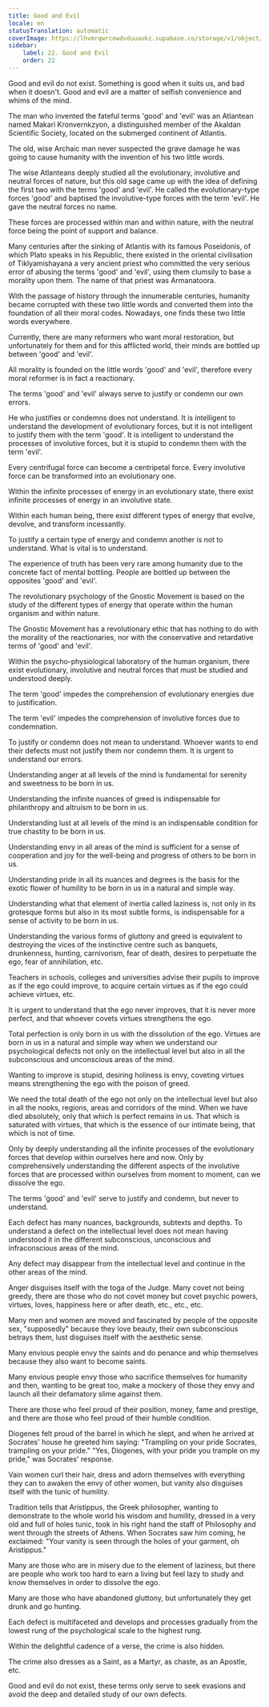 ```yaml
---
title: Good and Evil
locale: en
statusTranslation: automatic
coverImage: https://lhvmrqwrcowdvduuaukz.supabase.co/storage/v1/object/public/strapi-uploads/small_cover-educacion-fundamental.webp-2d51a7828a2b1309555be27f7e2a61a0.webp
sidebar:
    label: 22. Good and Evil
    order: 22
---
```

Good and evil do not exist. Something is good when it suits us, and bad when it doesn't. Good and evil are a matter of selfish convenience and whims of the mind.

The man who invented the fateful terms 'good' and 'evil' was an Atlantean named Makari Kronvernkzyon, a distinguished member of the Akaldan Scientific Society, located on the submerged continent of Atlantis.

The old, wise Archaic man never suspected the grave damage he was going to cause humanity with the invention of his two little words.

The wise Atlanteans deeply studied all the evolutionary, involutive and neutral forces of nature, but this old sage came up with the idea of defining the first two with the terms 'good' and 'evil'. He called the evolutionary-type forces 'good' and baptised the involutive-type forces with the term 'evil'. He gave the neutral forces no name.

These forces are processed within man and within nature, with the neutral force being the point of support and balance.

Many centuries after the sinking of Atlantis with its famous Poseidonis, of which Plato speaks in his Republic, there existed in the oriental civilisation of Tiklyamishayana a very ancient priest who committed the very serious error of abusing the terms 'good' and 'evil', using them clumsily to base a morality upon them. The name of that priest was Armanatoora.

With the passage of history through the innumerable centuries, humanity became corrupted with these two little words and converted them into the foundation of all their moral codes. Nowadays, one finds these two little words everywhere.

Currently, there are many reformers who want moral restoration, but unfortunately for them and for this afflicted world, their minds are bottled up between 'good' and 'evil'.

All morality is founded on the little words 'good' and 'evil', therefore every moral reformer is in fact a reactionary.

The terms 'good' and 'evil' always serve to justify or condemn our own errors.

He who justifies or condemns does not understand. It is intelligent to understand the development of evolutionary forces, but it is not intelligent to justify them with the term 'good'. It is intelligent to understand the processes of involutive forces, but it is stupid to condemn them with the term 'evil'.

Every centrifugal force can become a centripetal force. Every involutive force can be transformed into an evolutionary one.

Within the infinite processes of energy in an evolutionary state, there exist infinite processes of energy in an involutive state.

Within each human being, there exist different types of energy that evolve, devolve, and transform incessantly.

To justify a certain type of energy and condemn another is not to understand. What is vital is to understand.

The experience of truth has been very rare among humanity due to the concrete fact of mental bottling. People are bottled up between the opposites 'good' and 'evil'.

The revolutionary psychology of the Gnostic Movement is based on the study of the different types of energy that operate within the human organism and within nature.

The Gnostic Movement has a revolutionary ethic that has nothing to do with the morality of the reactionaries, nor with the conservative and retardative terms of 'good' and 'evil'.

Within the psycho-physiological laboratory of the human organism, there exist evolutionary, involutive and neutral forces that must be studied and understood deeply.

The term 'good' impedes the comprehension of evolutionary energies due to justification.

The term 'evil' impedes the comprehension of involutive forces due to condemnation.

To justify or condemn does not mean to understand. Whoever wants to end their defects must not justify them nor condemn them. It is urgent to understand our errors.

Understanding anger at all levels of the mind is fundamental for serenity and sweetness to be born in us.

Understanding the infinite nuances of greed is indispensable for philanthropy and altruism to be born in us.

Understanding lust at all levels of the mind is an indispensable condition for true chastity to be born in us.

Understanding envy in all areas of the mind is sufficient for a sense of cooperation and joy for the well-being and progress of others to be born in us.

Understanding pride in all its nuances and degrees is the basis for the exotic flower of humility to be born in us in a natural and simple way.

Understanding what that element of inertia called laziness is, not only in its grotesque forms but also in its most subtle forms, is indispensable for a sense of activity to be born in us.

Understanding the various forms of gluttony and greed is equivalent to destroying the vices of the instinctive centre such as banquets, drunkenness, hunting, carnivorism, fear of death, desires to perpetuate the ego, fear of annihilation, etc.

Teachers in schools, colleges and universities advise their pupils to improve as if the ego could improve, to acquire certain virtues as if the ego could achieve virtues, etc.

It is urgent to understand that the ego never improves, that it is never more perfect, and that whoever covets virtues strengthens the ego.

Total perfection is only born in us with the dissolution of the ego. Virtues are born in us in a natural and simple way when we understand our psychological defects not only on the intellectual level but also in all the subconscious and unconscious areas of the mind.

Wanting to improve is stupid, desiring holiness is envy, coveting virtues means strengthening the ego with the poison of greed.

We need the total death of the ego not only on the intellectual level but also in all the nooks, regions, areas and corridors of the mind. When we have died absolutely, only that which is perfect remains in us. That which is saturated with virtues, that which is the essence of our intimate being, that which is not of time.

Only by deeply understanding all the infinite processes of the evolutionary forces that develop within ourselves here and now. Only by comprehensively understanding the different aspects of the involutive forces that are processed within ourselves from moment to moment, can we dissolve the ego.

The terms 'good' and 'evil' serve to justify and condemn, but never to understand.

Each defect has many nuances, backgrounds, subtexts and depths. To understand a defect on the intellectual level does not mean having understood it in the different subconscious, unconscious and infraconscious areas of the mind.

Any defect may disappear from the intellectual level and continue in the other areas of the mind.

Anger disguises itself with the toga of the Judge. Many covet not being greedy, there are those who do not covet money but covet psychic powers, virtues, loves, happiness here or after death, etc., etc., etc.

Many men and women are moved and fascinated by people of the opposite sex, "supposedly" because they love beauty, their own subconscious betrays them, lust disguises itself with the aesthetic sense.

Many envious people envy the saints and do penance and whip themselves because they also want to become saints.

Many envious people envy those who sacrifice themselves for humanity and then, wanting to be great too, make a mockery of those they envy and launch all their defamatory slime against them.

There are those who feel proud of their position, money, fame and prestige, and there are those who feel proud of their humble condition.

Diogenes felt proud of the barrel in which he slept, and when he arrived at Socrates' house he greeted him saying: "Trampling on your pride Socrates, trampling on your pride." "Yes, Diogenes, with your pride you trample on my pride," was Socrates' response.

Vain women curl their hair, dress and adorn themselves with everything they can to awaken the envy of other women, but vanity also disguises itself with the tunic of humility.

Tradition tells that Aristippus, the Greek philosopher, wanting to demonstrate to the whole world his wisdom and humility, dressed in a very old and full of holes tunic, took in his right hand the staff of Philosophy and went through the streets of Athens. When Socrates saw him coming, he exclaimed: "Your vanity is seen through the holes of your garment, oh Aristippus."

Many are those who are in misery due to the element of laziness, but there are people who work too hard to earn a living but feel lazy to study and know themselves in order to dissolve the ego.

Many are those who have abandoned gluttony, but unfortunately they get drunk and go hunting.

Each defect is multifaceted and develops and processes gradually from the lowest rung of the psychological scale to the highest rung.

Within the delightful cadence of a verse, the crime is also hidden.

The crime also dresses as a Saint, as a Martyr, as chaste, as an Apostle, etc.

Good and evil do not exist, these terms only serve to seek evasions and avoid the deep and detailed study of our own defects.

